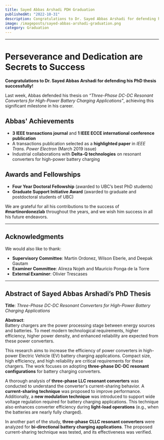 ```yaml
---
title: Sayed Abbas Arshadi PDH Graduation
publishedAt: "2022-10-31"
description: Congratulations to Dr. Sayed Abbas Arshadi for defending his PhD thesis successfully!. Last week, Abbas defended his thesis on “Three-Phase DC-DC Resonant Converters for High-Power Battery Charging Applications”
image: /imageposts/sayed-abbas-arshadi-graduation.png
category: Graduation
---
```

---

# Perseverance and Dedication are Secrets to Success

**Congratulations to Dr. Sayed Abbas Arshadi for defending his PhD thesis successfully!**

Last week, Abbas defended his thesis on *“Three-Phase DC-DC Resonant Converters for High-Power Battery Charging Applications”*, achieving this significant milestone in his career.

## Abbas' Achievements

- **3 IEEE transactions journal** and **1 IEEE ECCE international conference publication**  
- A transactions publication selected as a **highlighted paper** in *IEEE Trans. Power Electron* (March 2019 issue)  
- Industrial collaborations with **Delta-Q technologies** on resonant converters for high-power battery charging  

## Awards and Fellowships

- **Four Year Doctoral Fellowship** (awarded to UBC’s best PhD students)  
- **Graduate Support Initiative Award** (awarded to graduate and postdoctoral students of UBC)  

We are grateful for all his contributions to the success of **#martinordonezlab** throughout the years, and we wish him success in all his future endeavors.

---

## Acknowledgments

We would also like to thank:  
- **Supervisory Committee**: Martin Ordonez, Wilson Eberle, and Deepak Gautam  
- **Examiner Committee**: Alireza Nojeh and Mauricio Ponga de la Torre  
- **External Examiner**: Olivier Trescases  

---

## Abstract of Sayed Abbas Arshadi’s PhD Thesis

**Title**: *Three-Phase DC-DC Resonant Converters for High-Power Battery Charging Applications*

**Abstract**:  
Battery chargers are the power processing stage between energy sources and batteries. To meet modern technological requirements, higher efficiency, higher power density, and enhanced reliability are expected from these power converters.

This research aims to increase the efficiency of power converters in high-power Electric Vehicle (EV) battery charging applications. Compact size, high efficiency, and high reliability are critical requirements for these chargers. The work focuses on adopting **three-phase DC-DC resonant configurations** for battery charging converters.

A thorough analysis of **three-phase LLC resonant converters** was conducted to understand the converter's current-sharing behavior. A **current-sharing technique** was proposed to improve performance. Additionally, a **new modulation technique** was introduced to support wide voltage regulation required for battery charging applications. This technique also enhances converter efficiency during **light-load operations** (e.g., when the batteries are nearly fully charged).

In another part of the study, **three-phase CLLC resonant converters** were analyzed for **bi-directional battery charging applications**. The proposed current-sharing technique was tested, and its effectiveness was verified.
